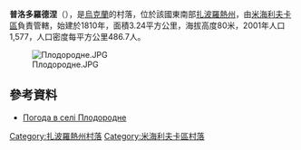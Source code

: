 {{coord|47|9|56|N|35|18|43|E|scale:100000|display=title}}

'''普洛多羅德涅'''（{{lang-uk|Плодородне}}），是[[烏克蘭|烏克蘭]]的村落，位於該國東南部[[扎波羅熱州|扎波羅熱州]]，由[[米海利夫卡區|米海利夫卡區]]負責管轄，始建於1810年，面積3.24平方公里，海拔高度80米，2001年人口1,577，人口密度每平方公里486.7人。

[[Image:Плодородне.JPG|right]]

==參考資料==
* [http://weather.in.ua/ua/zaporozhskaja/20841 Погода в селі Плодородне] {{Wayback|url=http://weather.in.ua/ua/zaporozhskaja/20841 |date=20160305090104 }}

[[Category:扎波羅熱州村落|Category:扎波羅熱州村落]]
[[Category:米海利夫卡區村落|Category:米海利夫卡區村落]]


{{Zaporizhia-geo-stub}}